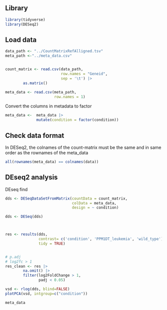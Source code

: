 ## Library

```r
library(tidyverse)
library(DESeq2)
```

## Load data

```r
data_path <- "../CountMatrixRefAlligned.tsv"
meta_path <-"../meta_data.csv"


count_matrix <- read.csv(data_path, 
                         row.names = "Geneid", 
                         sep = '\t') |> 
        as.matrix()

meta_data <- read.csv(meta_path,
                      row.names = 1)

```

Convert the columns in metadata to factor

```r
meta_data <-  meta_data |> 
              mutate(condition = factor(condition))
```

## Check data format

In DESeq2, the colnames of the count-matrix must be the same and in same order as the rownames of the meta_data

```r
all(rownames(meta_data) == colnames(data))
```

## DEseq2 analysis

DEseq find

```r
dds <- DESeqDataSetFromMatrix(countData = count_matrix,
                              colData = meta_data,
                              design = ~ condition)

dds <- DESeq(dds)



res <- results(dds, 
               contrast= c('condition', 'PPM1DT_leukemia', 'wild_type'),
               tidy = TRUE) 


# p.adj
# log2fc > 1
res_clean <- res |> 
        na.omit() |> 
        filter(log2FoldChange > 1,
               padj < 0.05) 

vsd <- rlog(dds, blind=FALSE)
plotPCA(vsd, intgroup=c("condition"))
```

```r
meta_data
```
